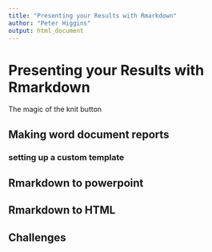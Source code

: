 ```yaml
---
title: "Presenting your Results with Rmarkdown"
author: "Peter Higgins"
output: html_document
---
```



# Presenting your Results with Rmarkdown

The magic of the knit button

## Making word document reports

### setting up a custom template

## Rmarkdown to powerpoint

## Rmarkdown to HTML


## Challenges
